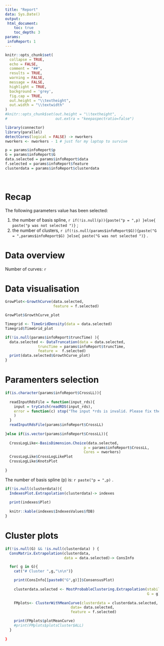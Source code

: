 ```yaml
---
title: "Report"
data: Sys.Date()
output: 
 html_document:
    toc: true
    toc_depth: 3
params:
 infoReport: 1
---
```


```r
knitr::opts_chunk$set(
  collapse = TRUE,
  echo = FALSE,
  comment = "##",
  results = TRUE,
  warning = FALSE,
  message = FALSE,
  highlight = TRUE,
  background = 'grey',
  fig.cap = TRUE,
  out.height = "\\textheight",
  out.width = "\\textwidth"
)
#knitr::opts_chunk$set(out.height = "\\textheight",  ,
#                      out.extra = "keepaspectratio=false")
```

```r
library(connector)
library(parallel)
detectCores(logical = FALSE) -> nworkers
nworkers <- nworkers - 1 # just for my laptop to survive 

p = params$infoReport$p
G = params$infoReport$G
data.selected = params$infoReport$data
f.selected = params$infoReport$feature
clusterdata = params$infoReport$clusterdata

 
```

# Recap
The following parameters value has been selected:

 1. the number of basis spline,
 `r if(!is.null(p)){paste("p = ",p) }else{ paste("p was not selected ")} ` ;
 2. the number of clusters, 
 `r if(!is.null(params$infoReport$G)){paste("G = ",params$infoReport$G) }else{ paste("G was not selected ")} ` .
 
# Data overview

Number of curves: 
 `r  `

# Data visualisation

```r

GrowPlot<-GrowthCurve(data.selected,
                      feature = f.selected)

GrowPlot$GrowthCurve_plot

```

```r

Timegrid <- TimeGridDensity(data = data.selected)
Timegrid$TimeGrid_plot

```

```r
if(!is.null(params$infoReport$truncTime) ){
  data.selected <- DataTruncation(data = data.selected,
               truncTime = params$infoReport$truncTime,
               feature =  f.selected)
  print(data.selected$GrowthCurve_plot)
}


```



# Paramenters selection


```r

if(is.character(params$infoReport$CrossLL)){
  
  readInputRdsFile = function(input_rds){
    input = tryCatch(readRDS(input_rds), 
    error = function(c) stop("The input *rds is invalid. Please fix the pRange input file, it must be defined wuth the entire path.")
    )
  }
  readInputRdsFile(params$infoReport$CrossLL)
  
}else if(is.vector(params$infoReport$CrossLL)){
  
  CrossLogLike<-BasisDimension.Choice(data.selected,
                                    p = params$infoReport$CrossLL,
                                    Cores = nworkers)
  CrossLogLike$CrossLogLikePlot
  CrossLogLike$KnotsPlot
  
}

```


The number of basis spline (p) is: 
 `r paste("p = ",p)` .
 

 
```r
if(!is.null(clusterdata)){
  IndexesPlot.Extrapolation(clusterdata)-> indexes
  
  print(indexes$Plot)
  
  knitr::kable(indexes$IndexesValues$fDB)
}

```

# Cluster plots

```r

if(!is.null(G) && !is.null(clusterdata) ) {
  ConsMatrix.Extrapolation(clusterdata,
                           data = data.selected)-> ConsInfo

  for( g in G){
    cat("# Cluster ",g,"\n\n")}

    print(ConsInfo[[paste0("G",g)]]$ConsensusPlot)
    
    clusterdata.selected <- MostProbableClustering.Extrapolation(stability.list = clusterdata,
                                                                 G = g)
    
    FMplots<- ClusterWithMeanCurve(clusterdata = clusterdata.selected,
                              data= data.selected,
                              feature = f.selected)

    print(FMplots$plotMeanCurve)
    #print(FMplots$plotsCluster$ALL)
  }
  
}

```



<!-- ```{r , fig.height = 3, fig.width = 7, fig.align = "center"} -->

<!-- if(!is.null(params$infoReport$DiscriminantPlot)) params$infoReport$DiscriminantPlot -->
<!-- if(!is.null(params$infoReport$DiscriminantPlotF)) params$infoReport$DiscriminantPlotF -->

<!-- ``` -->

<!-- # Spline fitting -->

<!-- ```{r , fig.height = 3, fig.width = 7, fig.align = "center"} -->

<!-- if(!is.null(params$infoReport$FCMplots)){ -->

<!-- for(i in lengeth(params$infoReport$FCMplots$spline.plots)) params$infoReport$FCMplots$spline.plots[[i]] -->

<!--   } -->

<!-- ``` -->


